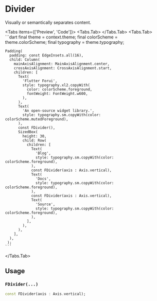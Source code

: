 
# Divider
Visually or semantically separates content.

<LinkBadgeGroup>
    <LinkBadge label="API Reference" href="https://pub.dev/documentation/forui/latest/forui.widgets.divider/forui.widgets.divider-library.html"/>
</LinkBadgeGroup>

<Tabs items={['Preview', 'Code']}>
  <Tabs.Tab>
    <Widget name='divider' query={{}} height={300}/>
  </Tabs.Tab>
  <Tabs.Tab>
    ```dart
    final theme = context.theme;
    final colorScheme = theme.colorScheme;
    final typography = theme.typography;

    Padding(
      padding: const EdgeInsets.all(16),
      child: Column(
        mainAxisAlignment: MainAxisAlignment.center,
        crossAxisAlignment: CrossAxisAlignment.start,
        children: [
          Text(
            'Flutter Forui',
            style: typography.xl2.copyWith(
              color: colorScheme.foreground,
              fontWeight: FontWeight.w600,
            ),
          ),
          Text(
            'An open-source widget library.',
            style: typography.sm.copyWith(color: colorScheme.mutedForeground),
          ),
          const FDivider(),
          SizedBox(
            height: 30,
            child: Row(
              children: [
                Text(
                  'Blog',
                  style: typography.sm.copyWith(color: colorScheme.foreground),
                ),
                const FDivider(axis : Axis.vertical),
                Text(
                  'Docs',
                  style: typography.sm.copyWith(color: colorScheme.foreground),
                ),
                const FDivider(axis : Axis.vertical),
                Text(
                  'Source',
                  style: typography.sm.copyWith(color: colorScheme.foreground),
                ),
              ],
            ),
          ),
        ],
      ),
     );
    ```
  </Tabs.Tab>
</Tabs>

## Usage

### `FDivider(...)`

```dart
const FDivider(axis : Axis.vertical);
```
